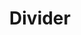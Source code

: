 ---
title: "Divider"
description: "Visually separate sections of your post."
icon: "horizontal-rule"
---